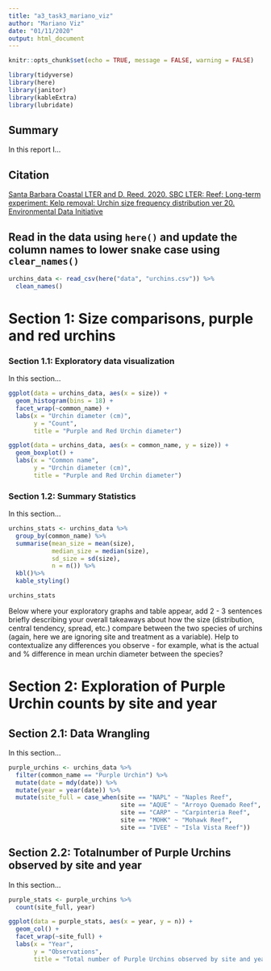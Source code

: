 ```yaml
---
title: "a3_task3_mariano_viz"
author: "Mariano Viz"
date: "01/11/2020"
output: html_document
---
```


```r
knitr::opts_chunk$set(echo = TRUE, message = FALSE, warning = FALSE)

library(tidyverse)
library(here)
library(janitor)
library(kableExtra)
library(lubridate)

```



## Summary

In this report I...

## Citation

[Santa Barbara Coastal LTER and D. Reed. 2020. SBC LTER: Reef: Long-term experiment: Kelp removal: Urchin size frequency distribution ver 20. Environmental Data Initiative](https://doi.org/10.6073/pasta/5a1e9ef03aa47bd2225c0bb98a02a63b)


## Read in the data using `here()` and update the column names to lower snake case using `clear_names()`

```r

urchins_data <- read_csv(here("data", "urchins.csv")) %>% 
  clean_names()

```




# **Section 1**: Size comparisons, purple and red urchins

### **Section 1.1**: Exploratory data visualization

In this section...

```r

ggplot(data = urchins_data, aes(x = size)) +
  geom_histogram(bins = 18) +
  facet_wrap(~common_name) +
  labs(x = "Urchin diameter (cm)",
       y = "Count",
       title = "Purple and Red Urchin diameter")

```



```r
ggplot(data = urchins_data, aes(x = common_name, y = size)) +
  geom_boxplot() +
  labs(x = "Common name",
       y = "Urchin diameter (cm)",
       title = "Purple and Red Urchin diameter")

```

### **Section 1.2**: Summary Statistics

In this section...

```r

urchins_stats <- urchins_data %>% 
  group_by(common_name) %>% 
  summarise(mean_size = mean(size),
            median_size = median(size),
            sd_size = sd(size),
            n = n()) %>%
  kbl()%>% 
  kable_styling()

urchins_stats

```


Below where your exploratory graphs and table appear, add 2 - 3 sentences briefly describing your overall takeaways about how the size (distribution, central tendency, spread, etc.) compare between the two species of urchins (again, here we are ignoring site and treatment as a variable). Help to contextualize any differences you observe - for example, what is the actual and % difference in mean urchin diameter between the species? 




# **Section 2**: Exploration of Purple Urchin counts by site and year

## **Section 2.1**: Data Wrangling

In this section...


```r

purple_urchins <- urchins_data %>% 
  filter(common_name == "Purple Urchin") %>% 
  mutate(date = mdy(date)) %>% 
  mutate(year = year(date)) %>% 
  mutate(site_full = case_when(site == "NAPL" ~ "Naples Reef",
                               site == "AQUE" ~ "Arroyo Quemado Reef",
                               site == "CARP" ~ "Carpinteria Reef",
                               site == "MOHK" ~ "Mohawk Reef",
                               site == "IVEE" ~ "Isla Vista Reef"))

```


## **Section 2.2**: Totalnumber of Purple Urchins observed by site and year

In this section...

```r

purple_stats <- purple_urchins %>% 
  count(site_full, year)

ggplot(data = purple_stats, aes(x = year, y = n)) +
  geom_col() +
  facet_wrap(~site_full) +
  labs(x = "Year",
       y = "Observations",
       title = "Total number of Purple Urchins observed by site and year")


```

